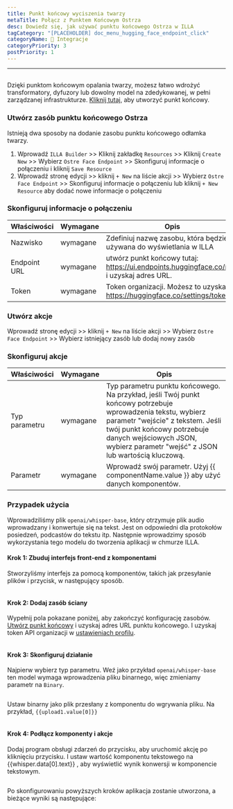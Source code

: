 ```yaml
---
title: Punkt końcowy wyciszenia twarzy
metaTitle: Połącz z Punktem Końcowym Ostrza
desc: Dowiedz się, jak używać punktu końcowego Ostrza w ILLA
tagCategory: "[PLACEHOLDER] doc_menu_hugging_face_endpoint_click"
categoryName: 🔨 Integracje
categoryPriority: 3
postPriority: 1
---
```


* * *

## <h2 hidden>Ogniskowy punkt końcowy twarzy</h2>

Dzięki punktom końcowym opalania twarzy, możesz łatwo wdrożyć transformatory, dyfuzory lub dowolny model na zdedykowanej, w pełni zarządzanej infrastrukturze. [Kliknij tutaj](https://ui.endpoints.huggingface.co/new), aby utworzyć punkt końcowy. 

### Utwórz zasób punktu końcowego Ostrza

Istnieją dwa sposoby na dodanie zasobu punktu końcowego odłamka twarzy. 

1.  Wprowadź `ILLA Builder` >> Kliknij zakładkę `Resources` >> Kliknij `Create New` >> Wybierz `Ostre Face Endpoint` >> Skonfiguruj informacje o połączeniu i kliknij `Save Resource`
2.  Wprowadź stronę edycji >> kliknij `+ New` na liście akcji >> Wybierz `Ostre Face Endpoint` >> Skonfiguruj informacje o połączeniu lub kliknij `+ New Resource` aby dodać nowe informacje o połączeniu

### Skonfiguruj informacje o połączeniu

| Właściwości  | Wymagane | Opis                                                                                      |
| ------------ | -------- | ----------------------------------------------------------------------------------------- |
| Nazwisko     | wymagane | Zdefiniuj nazwę zasobu, która będzie używana do wyświetlania w ILLA                       |
| Endpoint URL | wymagane | utwórz punkt końcowy tutaj: https://ui.endpoints.huggingface.co/new i uzyskaj adres URL.  |
| Token        | wymagane | Token organizacji. Możesz to uzyskać w https://huggingface.co/settings/tokens.            |

### Utwórz akcje

Wprowadź stronę edycji >> kliknij `+ New` na liście akcji >> Wybierz `Ostre Face Endpoint` >> Wybierz istniejący zasób lub dodaj nowy zasób

### Skonfiguruj akcje

| Właściwości   | Wymagane | Opis                                                                                                                                                                                                                                                             |
| ------------- | -------- | ---------------------------------------------------------------------------------------------------------------------------------------------------------------------------------------------------------------------------------------------------------------- |
| Typ parametru | wymagane | Typ parametru punktu końcowego. Na przykład, jeśli Twój punkt końcowy potrzebuje wprowadzenia tekstu, wybierz parametr "wejście" z tekstem. Jeśli twój punkt końcowy potrzebuje danych wejściowych JSON, wybierz parametr "wejść" z JSON lub wartością kluczową. |
| Parametr      | wymagane | Wprowadź swój parametr. Użyj {{ componentName.value }} aby użyć danych komponentów.                                                                                                                                                                              |

### Przypadek użycia

Wprowadziliśmy plik `openai/whisper-base`, który otrzymuje plik audio wprowadzany i konwertuje się na tekst. Jest on odpowiedni dla protokołów posiedzeń, podcastów do tekstu itp. Następnie wprowadzimy sposób wykorzystania tego modelu do tworzenia aplikacji w chmurze ILLA.

#### Krok 1: Zbuduj interfejs front-end z komponentami

Stworzyliśmy interfejs za pomocą komponentów, takich jak przesyłanie plików i przycisk, w następujący sposób.

<img src='https://cdn.illacloud.com/official-website/img/docs/connect/hf1.png' alt="" />

#### Krok 2: Dodaj zasób ściany

Wypełnij pola pokazane poniżej, aby zakończyć konfigurację zasobów. [Utwórz punkt końcowy](https://ui.endpoints.huggingface.co/new) i uzyskaj adres URL punktu końcowego. I uzyskaj token API organizacji w [ustawieniach profilu](https://huggingface.co/settings/tokens). 

<img src='https://cdn.illacloud.com/official-website/img/docs/connect/hf2.png' alt="" />

#### Krok 3: Skonfiguruj działanie

Najpierw wybierz typ parametru. Weź jako przykład `openai/whisper-base` ten model wymaga wprowadzenia pliku binarnego, więc zmieniamy parametr na `Binary`.

<img src='https://cdn.illacloud.com/official-website/img/docs/connect/hf3.png' alt="" />

Ustaw binarny jako plik przesłany z komponentu do wgrywania pliku. Na przykład, `{{upload1.value[0]}}`

<img src='https://cdn.illacloud.com/official-website/img/docs/connect/hf4.png' alt="" />

#### Krok 4: Podłącz komponenty i akcje

Dodaj program obsługi zdarzeń do przycisku, aby uruchomić akcję po kliknięciu przycisku. I ustaw wartość komponentu tekstowego na {{whisper.data[0].text}} , aby wyświetlić wynik konwersji w komponencie tekstowym. 

<img src='https://cdn.illacloud.com/official-website/img/docs/connect/hf5.png' alt="" />

Po skonfigurowaniu powyższych kroków aplikacja zostanie utworzona, a bieżące wyniki są następujące:

<img src='https://cdn.illacloud.com/official-website/img/docs/connect/hf6.gif' alt="" />
